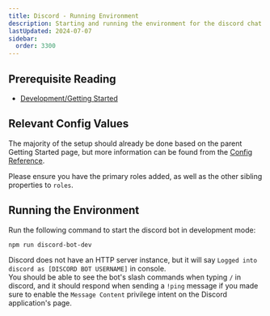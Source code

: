```yaml
---
title: Discord - Running Environment
description: Starting and running the environment for the discord chat bot.
lastUpdated: 2024-07-07
sidebar:
  order: 3300
---
```


## Prerequisite Reading

* [Development/Getting Started](../../..)

## Relevant Config Values

The majority of the setup should already be done based on the parent Getting Started page, but more information can be found from the [Config Reference](../config).

Please ensure you have the primary roles added, as well as the other sibling properties to `roles`.

## Running the Environment

Run the following command to start the discord bot in development mode:

```bash
npm run discord-bot-dev
```

Discord does not have an HTTP server instance, but it will say `Logged into discord as [DISCORD BOT USERNAME]` in console.\
You should be able to see the bot's slash commands when typing `/` in discord, and it should respond when sending a `!ping` message if you made sure to enable the `Message Content` privilege intent on the Discord application's page.
